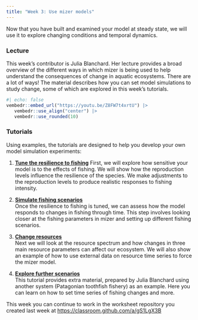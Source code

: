 ```yaml
---
title: "Week 3: Use mizer models"
---
```


Now that you have built and examined your model at steady state, we will use it to explore changing conditions and temporal dynamics.

### Lecture

This week's contributor is Julia Blanchard. Her lecture provides a broad overview of the different ways in which mizer is being used to help understand the consequences of change in aquatic ecosystems. There are a lot of ways! The material describes how you can set model simulations to study change, some of which are explored in this week's tutorials.

```r
#| echo: false
vembedr::embed_url("https://youtu.be/Z8FW7t4xrtU") |>
   vembedr::use_align("center") |>
   vembedr::use_rounded(10)
```

### Tutorials

Using examples, the tutorials are designed to help you develop your own model simulation experiments:

1.  [**Tune the resilience to fishing**](tune-resilience)
    First, we will explore how sensitive your model is to the effects of fishing. We will show how the reproduction levels influence the resilience of the species. We make adjustments to the reproduction levels to produce realistic responses to fishing intensity.

2.  [**Simulate fishing scenarios**](fishing-scenarios.qmd)\
    Once the resilience to fishing is tuned, we can assess how the model responds to changes in fishing through time. This step involves looking closer at the fishing parameters in mizer and setting up different fishing scenarios.

3.  [**Change resources**](change-resources.qmd)\
    Next we will look at the resource spectrum and how changes in three main resource parameters can affect our ecosystem. We will also show an example of how to use external data on resource time series to force the mizer model.

4.  [**Explore further scenarios**](further-scenarios.qmd)\
    This tutorial provides extra material, prepared by Julia Blanchard using another system (Patagonian toothfish fishery) as an example. Here you can learn on how to set time series of fishing changes and more.

This week you can continue to work in the worksheet repository you created last week at <https://classroom.github.com/a/gS1LgX3B>
